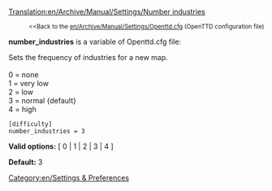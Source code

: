 [[Translation:en/Archive/Manual/Settings/Number industries]]

:<small><<Back to the [[en/Archive/Manual/Settings/Openttd.cfg]] (OpenTTD configuration file)</small>

{{en/Historic|Now the [[en/industry density]] variable is used instead.}}
{{en/Expand|From and till which versions this setting was used.}}

'''number_industries''' is a variable of Openttd.cfg file:

Sets the frequency of industries for a new map.<br><br>
0 = none<br>
1 = very low<br>
2 = low<br>
3 = normal {default}<br>
4 = high<br>
<pre>
[difficulty]
number_industries = 3
</pre>

'''Valid options:''' [ 0 | 1 | 2 | 3 | 4 ]

'''Default:''' 3


[[Category:en/Settings & Preferences]]